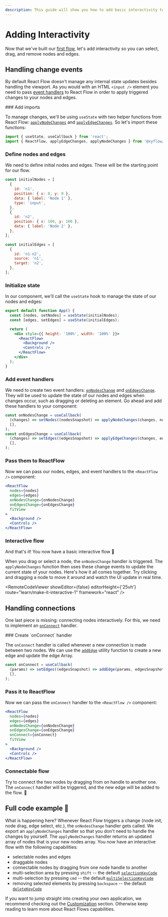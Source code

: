 ```yaml
---
description: This guide will show you how to add basic interactivity to your flow.
---
```



# Adding Interactivity

Now that we've built our [first flow](learn/concepts/building-a-flow), let's add
interactivity so you can select, drag, and remove nodes and edges.

## Handling change events

By default React Flow doesn't manage any internal state updates besides handling the
viewport. As you would with an HTML `<input />` element you need to pass
[event handlers](/api-reference/react-flow#event-handlers) to React Flow in order to apply
triggered changes to your nodes and edges.

 <Steps>
 ### Add imports

To manage changes, we'll be using `useState` with two helper functions from React Flow:
[`applyNodeChanges`](/api-reference/utils/apply-node-changes) and
[`applyEdgeChanges`](/api-reference/utils/apply-edge-changes). So let's import these
functions:

```jsx
import { useState, useCallback } from 'react';
import { ReactFlow, applyEdgeChanges, applyNodeChanges } from '@xyflow/react';
```

### Define nodes and edges

We need to define initial nodes and edges. These will be the starting point for our flow.

```jsx
const initialNodes = [
  {
    id: 'n1',
    position: { x: 0, y: 0 },
    data: { label: 'Node 1' },
    type: 'input',
  },
  {
    id: 'n2',
    position: { x: 100, y: 100 },
    data: { label: 'Node 2' },
  },
];

const initialEdges = [
  {
    id: 'n1-n2',
    source: 'n1',
    target: 'n2',
  },
];
```

### Initialize state

In our component, we'll call the `useState` hook to manage the state of our nodes and
edges:

```jsx {2-3}
export default function App() {
  const [nodes, setNodes] = useState(initialNodes);
  const [edges, setEdges] = useState(initialEdges);

  return (
    <div style={{ height: '100%', width: '100%' }}>
      <ReactFlow>
        <Background />
        <Controls />
      </ReactFlow>
    </div>
  );
}
```

### Add event handlers

We need to create two event handlers:
[`onNodesChange`](/api-reference/react-flow#onnodeschange) and
[`onEdgesChange`](/api-reference/react-flow#onedgeschange). They will be used to update
the state of our nodes and edges when changes occur, such as dragging or deleting an
element. Go ahead and add these handlers to your component:

```jsx
const onNodesChange = useCallback(
  (changes) => setNodes((nodesSnapshot) => applyNodeChanges(changes, nodesSnapshot)),
  [],
);
const onEdgesChange = useCallback(
  (changes) => setEdges((edgesSnapshot) => applyEdgeChanges(changes, edgesSnapshot)),
  [],
);
```

### Pass them to ReactFlow

Now we can pass our nodes, edges, and event handlers to the `<ReactFlow />` component:

```jsx {2-5}
<ReactFlow
  nodes={nodes}
  edges={edges}
  onNodesChange={onNodesChange}
  onEdgesChange={onEdgesChange}
  fitView
>
  <Background />
  <Controls />
</ReactFlow>
```

### Interactive flow

And that's it! You now have a basic interactive flow 🎉

When you drag or select a node, the `onNodesChange` handler is triggered. The
`applyNodeChanges` function then uses these change events to update the current state of
your nodes. Here's how it all comes together. Try clicking and dragging a node to move it
around and watch the UI update in real time.

<RemoteCodeViewer
  showEditor={false}
  editorHeight={'25vh'}
  route="learn/make-it-interactive-1"
  framework="react"
/>
 </Steps>

## Handling connections

One last piece is missing: connecting nodes interactively. For this, we need to implement
an [`onConnect`](/api-reference/react-flow#onconnect) handler.

<Steps>
### Create `onConnect` handler

The `onConnect` handler is called whenever a new connection is made between two nodes. We
can use the [`addEdge`](/api-reference/utils/add-edge) utility function to create a new
edge and update the edge Array.

```jsx
const onConnect = useCallback(
  (params) => setEdges((edgesSnapshot) => addEdge(params, edgesSnapshot)),
  [],
);
```

### Pass it to ReactFlow

Now we can pass the `onConnect` handler to the `<ReactFlow />` component:

```jsx {6}
<ReactFlow
  nodes={nodes}
  edges={edges}
  onNodesChange={onNodesChange}
  onEdgesChange={onEdgesChange}
  onConnect={onConnect}
  fitView
>
  <Background />
  <Controls />
</ReactFlow>
```

### Connectable flow

Try to connect the two nodes by dragging from on handle to another one. The `onConnect`
handler will be triggered, and the new edge will be added to the flow. 🥳

<RemoteCodeViewer
  showEditor={false}
  editorHeight="25vh"
  route="learn/make-it-interactive-2"
  framework="react"
/>

</Steps>

## Full code example 🏁

<RemoteCodeViewer
  route="learn/make-it-interactive-2"
  framework="react"
/>

What is happening here? Whenever React Flow triggers a change (node init, node drag, edge
select, etc.), the `onNodesChange` handler gets called. We export an `applyNodeChanges`
handler so that you don't need to handle the changes by yourself. The `applyNodeChanges`
handler returns an updated array of nodes that is your new nodes array. You now have an
interactive flow with the following capabilities:

- selectable nodes and edges
- draggable nodes
- connectable nodes by dragging from one node handle to another
- multi-selection area by pressing `shift` -- the default
  [`selectionKeyCode`](/api-reference/react-flow#selectionkeycode)
- multi-selection by pressing `cmd` -- the default
  [`multiSelectionKeyCode`](/api-reference/react-flow#multiselectionkeycode)
- removing selected elements by pressing `backspace` -- the default
  [`deleteKeyCode`](/api-reference/react-flow#deletekeycode)

If you want to jump straight into creating your own application, we recommend checking out
the [Customization](/learn/customization) section. Otherwise keep reading to learn more
about React Flows capabilities.
